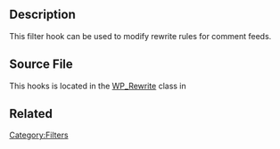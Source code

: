 {{Stub}}
==Description==
This filter hook can be used to modify rewrite rules for comment feeds.

==Source File==
This hooks is located in the [[Class Reference/WP_Rewrite|WP_Rewrite]] class in {{Trac|/wp-includes/rewrite.php}}

== Related ==
{{Rewrite Hooks}}

[[Category:Filters]]